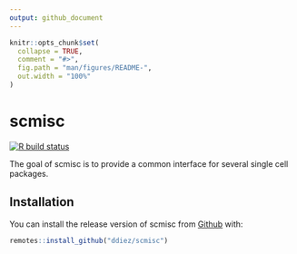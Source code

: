 ```yaml
---
output: github_document
---
```


<!-- README.md is generated from README.Rmd. Please edit that file -->

```r
knitr::opts_chunk$set(
  collapse = TRUE,
  comment = "#>",
  fig.path = "man/figures/README-",
  out.width = "100%"
)
```

# scmisc


[![R build status](https://github.com/ddiez/scmisc/workflows/R-CMD-check/badge.svg)](https://github.com/ddiez/scmisc/actions)
  

The goal of scmisc is to provide a common interface for several single cell packages.

## Installation

You can install the release version of scmisc from [Github](https://github.com/ddiez/scmisc) with:

``` r
remotes::install_github("ddiez/scmisc")
```

